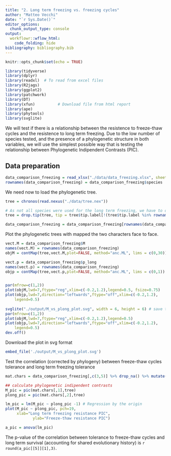 ```yaml
---
title: "2. Long term freezing vs. freezing cycles"
author: "Matteo Vecchi"
date: "`r Sys.Date()`"
editor_options:
  chunk_output_type: console
output: 
  workflowr::wflow_html:
    code_folding: hide 
bibliography: bibliography.bib
---
```


```r
knitr::opts_chunk$set(echo = TRUE)
```

```r
library(tidyverse)
library(dplyr)
library(readxl)  # To read from excel files
library(R2jags)
library(ggplot2)
library(patchwork)
library(DT)
library(xfun)          # Download file from html report
library(ape)
library(phytools)
library(svglite)
```

We will test if there is a relationship between the resistence to freeze-thaw cycles and the resistence to long term freezing. Due to the low number of species tested, and the presence of a phylogenetic structure in both variables, we will use the simplest possible way that is testing the relationship between Phylogenetic Indipendent Contrasts (PIC).  

## Data preparation

```r
data_comparison_freezing = read_xlsx("./data/data_freezing.xlsx", sheet = "data_longterm") %>% mutate(p_long = as.numeric(survival)/as.numeric(total)) %>% merge(read.table("./output/means_cycles.txt", header=T)) %>% column_to_rownames(var = "species_code") %>% filter(complete.cases(.))
rownames(data_comparison_freezing) = data_comparison_freezing$species
```

We need now to load the phylogenetic tree.
```r
tree = chronos(read.nexus("./data/tree.nex"))

# As not all species were used for the long term freezing, we have to drop the unused ones from the phylogenetic tree
tree = drop.tip(tree, tip = tree$tip.label[!(tree$tip.label %in% rownames(data_comparison_freezing))])

data_comparison_freezing = data_comparison_freezing[rownames(data_comparison_freezing) %in% tree$tip.label,]

```

Plot the phylogenetic trees with mapped the two characters face to face.

```r
vect.M = data_comparison_freezing$M
names(vect.M) = rownames(data_comparison_freezing)
objM = contMap(tree,vect.M,plot=FALSE, method="anc.ML", lims = c(0,30))

vect.p = data_comparison_freezing$p_long
names(vect.p) = rownames(data_comparison_freezing)
objp = contMap(tree,vect.p,plot=FALSE, method="anc.ML", lims = c(0,1))


par(mfrow=c(1,2))
plot(objM,lwd=7,ftype="reg",xlim=c(-0.2,1.2),legend=0.5, fsize=0.75)
plot(objp,lwd=7,direction="leftwards",ftype="off",xlim=c(-0.2,1.2),
    legend=0.5)
    
svglite("./output/M_vs_plong_plot.svg", width = 6, height = 6) # save the plot
par(mfrow=c(1,2))
plot(objM,lwd=7,ftype="reg",xlim=c(-0.2,1.2),legend=0.5)
plot(objp,lwd=7,direction="leftwards",ftype="off",xlim=c(-0.2,1.2),
    legend=0.5)
dev.off()
```

Download the plot in svg format
```r
embed_file('./output/M_vs_plong_plot.svg')
```


Test the correlation (corrected by phylogeny) between freeze-thaw cycles tolerance and long term freezing tolerance
```r
mat.chars = data_comparison_freezing[,c(3,5)] %>% drop_na() %>% mutate(p_long = scale(p_long), M = scale(M)) %>% as.matrix()

## calculate phylogenetic indipendent contrasts
M_pic = pic(mat.chars[,1],tree)
plong_pic = pic(mat.chars[,2],tree)

lm_pic = lm(M_pic ~ plong_pic -1) # Regression by the origin
plot(M_pic ~ plong_pic, pch=19,
     xlab="Long term freezing resistance PIC",
            ylab="Freeze-thaw resistance PIC")

a_pic = anova(lm_pic)
``` 

The p-value of the correlation between tolerance to freeze-thaw cycles and long term survival (accounting for shared evolutionary history) is `r round(a_pic[[5]][1],3)`.
